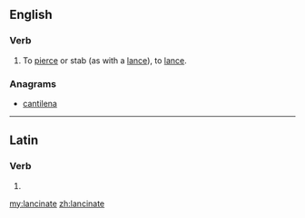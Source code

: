 ==English==

===Verb===
{{en-verb|lancinates|lancinating|lancinated|lancinated}}

# To [[pierce]] or stab (as with a [[lance]]), to [[lance]].

===Anagrams===
* [[cantilena#English|cantilena]]

----

==Latin==

===Verb===
{{la-verb-form|lancināte}}

# {{conjugation of|lancinō||2|p|pres|act|imp|lang=la}}

[[my:lancinate]]
[[zh:lancinate]]